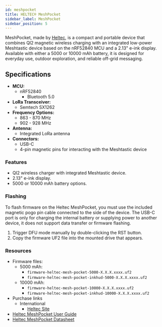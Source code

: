 ```yaml
---
id: meshpocket
title: HELTEC® MeshPocket
sidebar_label: MeshPocket
sidebar_position: 5
---
```


MeshPocket, made by [Heltec](/docs/hardware/devices/heltec-automation/), is a compact and portable device that combines QI2 magnetic wireless charging with an integrated low-power Meshtastic device based on the nRF52840 MCU and a 2.13" e-ink display. Available with either a 5000 or 10000 mAh battery, it is designed for everyday use, outdoor exploration, and reliable off-grid messaging.

## Specifications

- **MCU:**
  - nRF52840
    - Bluetooth 5.0
- **LoRa Transceiver:**
  - Semtech SX1262
- **Frequency Options:**
  - 863 - 870 MHz
  - 902 - 928 MHz
- **Antenna:**
  - Integrated LoRa antenna
- **Connectors:**
  - USB-C
  - 4-pin magnetic pins for interacting with the Meshtastic device

### Features

- QI2 wireless charger with integrated Meshtastic device.
- 2.13" e-ink display.
- 5000 or 10000 mAh battery options.

### Flashing

To flash firmware on the Heltec MeshPocket, you must use the included magnetic pogo pin cable connected to the side of the device. The USB-C port is only for charging the internal battery or supplying power to another device, it does not support data transfer or firmware flashing.

1. Trigger DFU mode manually by double-clicking the RST button.
2. Copy the firmware UF2 file into the mounted drive that appears.

### Resources

- Firmware files:
  - 5000 mAh:
    - `firmware-heltec-mesh-pocket-5000-X.X.X.xxxx.uf2`
    - `firmware-heltec-mesh-pocket-inkhud-5000-X.X.X.xxxx.uf2`
  - 10000 mAh:
    - `firmware-heltec-mesh-pocket-10000-X.X.X.xxxx.uf2`
    - `firmware-heltec-mesh-pocket-inkhud-10000-X.X.X.xxxx.uf2`
- Purchase links
  - International
    - [Heltec Site](https://heltec.org/project/meshpocket/)
- [Heltec MeshPocket User Guide](https://resource.heltec.cn/download/MeshPocket/user_manual/User_Guide_Rev.1.0.1.pdf)
- [Heltec MeshPocket Datasheet](https://resource.heltec.cn/download/MeshPocket/datasheet/MeshPocket_1.0.1.pdf)
